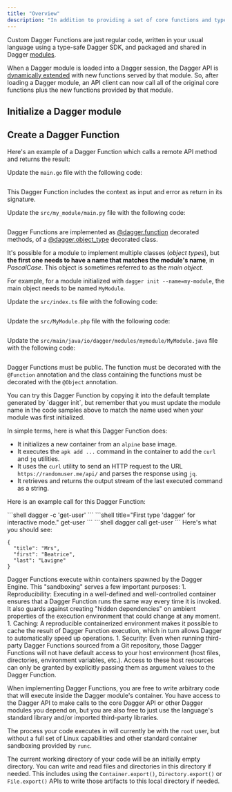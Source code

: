 ```yaml
---
title: "Overview"
description: "In addition to providing a set of core functions and types, the Dagger API can also be extended with custom Dagger Functions and custom types."
--- 
```



Custom Dagger Functions are just regular code, written in your usual language using a type-safe Dagger SDK, and packaged and shared in Dagger [modules](../features/modules.mdx).

When a Dagger module is loaded into a Dagger session, the Dagger API is [dynamically extended](./internals.mdx#dynamic-api-extension) with new functions served by that module. So, after loading a Dagger module, an API client can now call all of the original core functions plus the new functions provided by that module.

## Initialize a Dagger module

<InitProject />

## Create a Dagger Function

Here's an example of a Dagger Function which calls a remote API method and returns the result:

<Tabs groupId="language" queryString="sdk">
<TabItem value="go" title="Go">

Update the `main.go` file with the following code:

```go file=./snippets/functions/functions-complex/go/main.go
```

This Dagger Function includes the context as input and error as return in its signature.
</TabItem>
<TabItem value="python" title="Python">

Update the `src/my_module/main.py` file with the following code:

```python file=./snippets/functions/functions-complex/python/main.py
```

Dagger Functions are implemented as [@dagger.function][@function] decorated
methods, of a [@dagger.object_type][@object_type] decorated class.

It's possible for a module to implement multiple classes (*object types*), but
**the first one needs to have a name that matches the module's name**, in
*PascalCase*. This object is sometimes referred to as the *main object*.

For example, for a module initialized with `dagger init --name=my-module`,
the main object needs to be named `MyModule`.

[@function]: https://dagger-io.readthedocs.io/en/latest/module.html#dagger.function
[@object_type]: https://dagger-io.readthedocs.io/en/latest/module.html#dagger.object_type
</TabItem>
<TabItem value="typescript" title="TypeScript">

Update the `src/index.ts` file with the following code:

```typescript file=./snippets/functions/functions-complex/typescript/index.ts
```
</TabItem>
<TabItem value="php" title="PHP">

Update the `src/MyModule.php` file with the following code:

```php file=./snippets/functions/functions-complex/php/src/MyModule.php
```
</TabItem>
<TabItem value="java" title="Java">

Update the `src/main/java/io/dagger/modules/mymodule/MyModule.java` file with the following code:

```java file=./snippets/functions/functions-complex/java/src/main/java/io/dagger/modules/mymodule/MyModule.java
```

Dagger Functions must be public. The function must be decorated with the `@Function` annotation
and the class containing the functions must be decorated with the `@Object` annotation.
</TabItem>
</Tabs>

<Warning>
You can try this Dagger Function by copying it into the default template generated by `dagger init`, but remember that you must update the module name in the code samples above to match the name used when your module was first initialized.
</Warning>

In simple terms, here is what this Dagger Function does:

- It initializes a new container from an `alpine` base image.
- It executes the `apk add ...`   command in the container to add the `curl` and `jq` utilities.
- It uses the `curl` utility to send an HTTP request to the URL `https://randomuser.me/api/` and parses the response using `jq`.
- It retrieves and returns the output stream of the last executed command as a string.

Here is an example call for this Dagger Function:

<Tabs groupId="shell">
<TabItem value="System shell">
```shell
dagger -c 'get-user'
```
</TabItem>
<TabItem value="Dagger Shell">
```shell title="First type 'dagger' for interactive mode."
get-user
```
</TabItem>
<TabItem value="Dagger CLI">
```shell
dagger call get-user
```
</TabItem>
</Tabs>
Here's what you should see:

```shell
{
  "title": "Mrs",
  "first": "Beatrice",
  "last": "Lavigne"
}
```

<Note>
Dagger Functions execute within containers spawned by the Dagger Engine. This "sandboxing" serves a few important purposes:
1. Reproducibility: Executing in a well-defined and well-controlled container ensures that a Dagger Function runs the same way every time it is invoked. It also guards against creating "hidden dependencies" on ambient properties of the execution environment that could change at any moment.
1. Caching: A reproducible containerized environment makes it possible to cache the result of Dagger Function execution, which in turn allows Dagger to automatically speed up operations.
1. Security: Even when running third-party Dagger Functions sourced from a Git repository, those Dagger Functions will not have default access to your host environment (host files, directories, environment variables, etc.). Access to these host resources can only be granted by explicitly passing them as argument values to the Dagger Function.
</Note>

When implementing Dagger Functions, you are free to write arbitrary code that will execute inside the Dagger module's container. You have access to the Dagger API to make calls to the core Dagger API or other Dagger modules you depend on, but you are also free to just use the language's standard library and/or imported third-party libraries.

The process your code executes in will currently be with the `root` user, but without a full set of Linux capabilities and other standard container sandboxing provided by `runc`.

The current working directory of your code will be an initially empty directory. You can write and read files and directories in this directory if needed. This includes using the `Container.export()`, `Directory.export()` or `File.export()` APIs to write those artifacts to this local directory if needed.